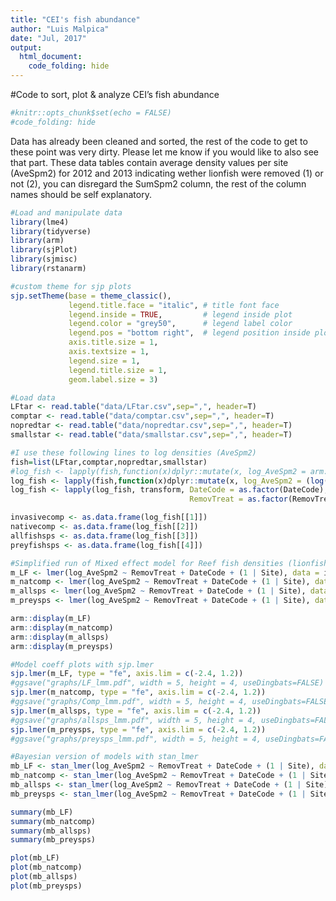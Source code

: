 ```yaml
---
title: "CEI's fish abundance"
author: "Luis Malpica"
date: "Jul, 2017"
output: 
  html_document:
    code_folding: hide
---
```

#Code to sort, plot & analyze CEI's fish abundance
```r
#knitr::opts_chunk$set(echo = FALSE)
#code_folding: hide
```

Data has already been cleaned and sorted, the rest of the code to get to these point was very dirty. Please let me know if you would like to also see that part. These data tables contain average density values per site (AveSpm2) for 2012 and 2013 indicating wether lionfish were removed (1) or not (2), you can disregard the SumSpm2 column, the rest of the column names should be self explanatory.

```r
#Load and manipulate data
library(lme4)
library(tidyverse)
library(arm)
library(sjPlot)
library(sjmisc)
library(rstanarm)

#custom theme for sjp plots
sjp.setTheme(base = theme_classic(), 
             legend.title.face = "italic", # title font face
             legend.inside = TRUE,         # legend inside plot
             legend.color = "grey50",      # legend label color
             legend.pos = "bottom right",  # legend position inside plot
             axis.title.size = 1,
             axis.textsize = 1,
             legend.size = 1,
             legend.title.size = 1,
             geom.label.size = 3)

#Load data
LFtar <- read.table("data/LFtar.csv",sep=",", header=T)
comptar <- read.table("data/comptar.csv",sep=",", header=T)
nopredtar <- read.table("data/nopredtar.csv",sep=",", header=T)
smallstar <- read.table("data/smallstar.csv",sep=",", header=T)

#I use these following lines to log densities (AveSpm2)
fish=list(LFtar,comptar,nopredtar,smallstar)
#log_fish <- lapply(fish,function(x)dplyr::mutate(x, log_AveSpm2 = arm::rescale(log(AveSpm2)))) #not used
log_fish <- lapply(fish,function(x)dplyr::mutate(x, log_AveSpm2 = (log(AveSpm2))))
log_fish <- lapply(log_fish, transform, DateCode = as.factor(DateCode), Site = as.character(Site),
                                        RemovTreat = as.factor(RemovTreat))

invasivecomp <- as.data.frame(log_fish[[1]])
nativecomp <- as.data.frame(log_fish[[2]])
allfishsps <- as.data.frame(log_fish[[3]])
preyfishsps <- as.data.frame(log_fish[[4]])

```

```r
#Simplified run of Mixed effect model for Reef fish densities (lionfish, native predators, all community, and prey only)
m_LF <- lmer(log_AveSpm2 ~ RemovTreat + DateCode + (1 | Site), data = invasivecomp) # exercise
m_natcomp <- lmer(log_AveSpm2 ~ RemovTreat + DateCode + (1 | Site), data = nativecomp) # exercise
m_allsps <- lmer(log_AveSpm2 ~ RemovTreat + DateCode + (1 | Site), data = allfishsps) # exercise
m_preysps <- lmer(log_AveSpm2 ~ RemovTreat + DateCode + (1 | Site), data = preyfishsps) # exercise

arm::display(m_LF)
arm::display(m_natcomp)
arm::display(m_allsps)
arm::display(m_preysps)

#Model coeff plots with sjp.lmer
sjp.lmer(m_LF, type = "fe", axis.lim = c(-2.4, 1.2))
#ggsave("graphs/LF_lmm.pdf", width = 5, height = 4, useDingbats=FALSE)
sjp.lmer(m_natcomp, type = "fe", axis.lim = c(-2.4, 1.2))
#ggsave("graphs/Comp_lmm.pdf", width = 5, height = 4, useDingbats=FALSE)
sjp.lmer(m_allsps, type = "fe", axis.lim = c(-2.4, 1.2))
#ggsave("graphs/allsps_lmm.pdf", width = 5, height = 4, useDingbats=FALSE)
sjp.lmer(m_preysps, type = "fe", axis.lim = c(-2.4, 1.2))
#ggsave("graphs/preysps_lmm.pdf", width = 5, height = 4, useDingbats=FALSE)

#Bayesian version of models with stan_lmer
mb_LF <- stan_lmer(log_AveSpm2 ~ RemovTreat + DateCode + (1 | Site), data = invasivecomp) # exercise
mb_natcomp <- stan_lmer(log_AveSpm2 ~ RemovTreat + DateCode + (1 | Site), data = nativecomp) # exercise
mb_allsps <- stan_lmer(log_AveSpm2 ~ RemovTreat + DateCode + (1 | Site), data = allfishsps) # exercise
mb_preysps <- stan_lmer(log_AveSpm2 ~ RemovTreat + DateCode + (1 | Site), data = preyfishsps) # exercise

summary(mb_LF)
summary(mb_natcomp)
summary(mb_allsps)
summary(mb_preysps)

plot(mb_LF)
plot(mb_natcomp)
plot(mb_allsps)
plot(mb_preysps)

```
